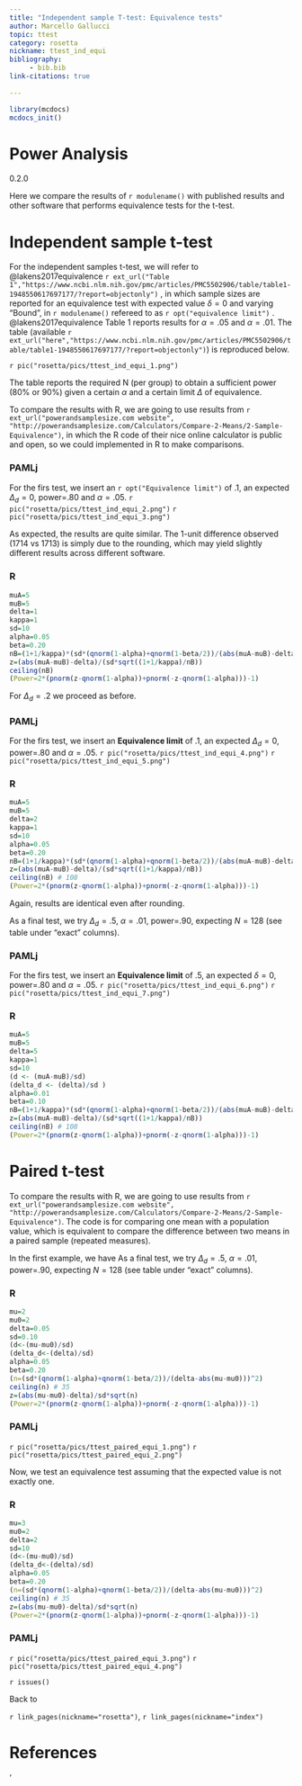 ```yaml
---
title: "Independent sample T-test: Equivalence tests"
author: Marcello Gallucci
topic: ttest
category: rosetta
nickname: ttest_ind_equi
bibliography: 
     - bib.bib
link-citations: true
        
---
```



```r
library(mcdocs)
mcdocs_init()

```

# Power Analysis


:::{ .version}
0.2.0
:::


Here we compare the results of `r modulename()` with published results and other software that performs equivalence tests for the t-test.

# Independent sample t-test

For the independent samples t-test, we will refer to @lakens2017equivalence `r ext_url("Table 1","https://www.ncbi.nlm.nih.gov/pmc/articles/PMC5502906/table/table1-1948550617697177/?report=objectonly")`
, in which sample sizes are reported for an equivalence test with expected value $\delta=0$ and varying "Bound", in `r modulename()` refereed to as `r opt("equivalence limit")` . @lakens2017equivalence Table 1 reports results for $\alpha=.05$ and $\alpha=.01$.  The table (available `r ext_url("here","https://www.ncbi.nlm.nih.gov/pmc/articles/PMC5502906/table/table1-1948550617697177/?report=objectonly")`) is reproduced below.

`r pic("rosetta/pics/ttest_ind_equi_1.png")`

The table reports the required N (per group) to obtain a sufficient power (80% or 90%) given a certain $\alpha$ and a certain limit $\Delta$ of equivalence.

To compare the results with R, we are going to use results from `r ext_url("powerandsamplesize.com website", "http://powerandsamplesize.com/Calculators/Compare-2-Means/2-Sample-Equivalence")`, in which the R code of their nice online calculator is public and open, so we could implemented in R to make comparisons.

### PAMLj

For the firs test, we insert an `r opt("Equivalence limit")` of $.1$, an expected $\Delta_d=0$, power=.80 and $\alpha=.05$.
`r pic("rosetta/pics/ttest_ind_equi_2.png")`
`r pic("rosetta/pics/ttest_ind_equi_3.png")`

As expected, the results are quite similar. The 1-unit difference observed (1714 vs 1713) is simply due to the rounding, which may yield slightly different results across different software. 

### R

```r

muA=5
muB=5
delta=1
kappa=1
sd=10
alpha=0.05
beta=0.20
nB=(1+1/kappa)*(sd*(qnorm(1-alpha)+qnorm(1-beta/2))/(abs(muA-muB)-delta))^2
z=(abs(muA-muB)-delta)/(sd*sqrt((1+1/kappa)/nB))
ceiling(nB) 
(Power=2*(pnorm(z-qnorm(1-alpha))+pnorm(-z-qnorm(1-alpha)))-1)
```

For $\Delta_d=.2$ we proceed as before.

### PAMLj

For the firs test, we insert an <b>Equivalence limit</b> of $.1$, an expected $\Delta_d=0$, power=.80 and $\alpha=.05$.
`r pic("rosetta/pics/ttest_ind_equi_4.png")`
`r pic("rosetta/pics/ttest_ind_equi_5.png")`

### R

```r

muA=5
muB=5
delta=2
kappa=1
sd=10
alpha=0.05
beta=0.20
nB=(1+1/kappa)*(sd*(qnorm(1-alpha)+qnorm(1-beta/2))/(abs(muA-muB)-delta))^2
z=(abs(muA-muB)-delta)/(sd*sqrt((1+1/kappa)/nB))
ceiling(nB) # 108
(Power=2*(pnorm(z-qnorm(1-alpha))+pnorm(-z-qnorm(1-alpha)))-1)
```

Again, results are identical even after rounding.

As a final test, we try $\Delta_d=.5$, $\alpha=.01$, power=.90, expecting  $N=128$ (see table under "exact" columns).

### PAMLj

For the firs test, we insert an <b>Equivalence limit</b> of $.5$, an expected $\delta=0$, power=.80 and $\alpha=.05$.
`r pic("rosetta/pics/ttest_ind_equi_6.png")`
`r pic("rosetta/pics/ttest_ind_equi_7.png")`

### R

```r

muA=5
muB=5
delta=5
kappa=1
sd=10
(d <- (muA-muB)/sd)
(delta_d <- (delta)/sd )
alpha=0.01
beta=0.10
nB=(1+1/kappa)*(sd*(qnorm(1-alpha)+qnorm(1-beta/2))/(abs(muA-muB)-delta))^2
z=(abs(muA-muB)-delta)/(sd*sqrt((1+1/kappa)/nB))
ceiling(nB) # 108
(Power=2*(pnorm(z-qnorm(1-alpha))+pnorm(-z-qnorm(1-alpha)))-1)
```

# Paired t-test

To compare the results with R, we are going to use results from `r ext_url("powerandsamplesize.com website", "http://powerandsamplesize.com/Calculators/Compare-2-Means/2-Sample-Equivalence")`. The code is for comparing one mean with a population value, which is equivalent to compare the difference between two means in a paired sample (repeated measures).

In the first example, we have As a final test, we try $\Delta_d=.5$, $\alpha=.01$, power=.90, expecting  $N=128$ (see table under "exact" columns).

### R

```r
mu=2
mu0=2
delta=0.05
sd=0.10
(d<-(mu-mu0)/sd)
(delta_d<-(delta)/sd)
alpha=0.05
beta=0.20
(n=(sd*(qnorm(1-alpha)+qnorm(1-beta/2))/(delta-abs(mu-mu0)))^2)
ceiling(n) # 35
z=(abs(mu-mu0)-delta)/sd*sqrt(n)
(Power=2*(pnorm(z-qnorm(1-alpha))+pnorm(-z-qnorm(1-alpha)))-1)
```

### PAMLj

`r pic("rosetta/pics/ttest_paired_equi_1.png")`
`r pic("rosetta/pics/ttest_paired_equi_2.png")`

Now, we test an equivalence test assuming that the expected value is not exactly one. 

### R

```r
mu=3
mu0=2
delta=2
sd=10
(d<-(mu-mu0)/sd)
(delta_d<-(delta)/sd)
alpha=0.05
beta=0.20
(n=(sd*(qnorm(1-alpha)+qnorm(1-beta/2))/(delta-abs(mu-mu0)))^2)
ceiling(n) # 35
z=(abs(mu-mu0)-delta)/sd*sqrt(n)
(Power=2*(pnorm(z-qnorm(1-alpha))+pnorm(-z-qnorm(1-alpha)))-1)
```
### PAMLj

`r pic("rosetta/pics/ttest_paired_equi_3.png")`
`r pic("rosetta/pics/ttest_paired_equi_4.png")`



`r issues()`

:::{ .adm .adm-seealso}
Back to

`r link_pages(nickname="rosetta")`, `r link_pages(nickname="index")` 
:::


# References
'